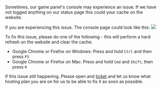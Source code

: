 Sometimes, our game panel's console may experience an issue. If we have not logged anything on our status page this could your cache on the website.

If you are experiencing this issue. The console page could look like this:
![](../../public/images/console_not_loading.png)

To fix this issue, please do one of the following - this will perform a hard refresh on the website and clear the cache.
- Google Chrome or Firefox on Windows: Press and hold `Ctrl` and then press `F5` 
- Google Chrome or Firefox on Mac: Press and hold `Cmd` and `Shift`, then press `R`

If this issue still happening. Please open and [ticket](https://nodebyte.host/contact.php) and let us know what hosting plan you are on for us to be able to fix it as soon as possible. 

